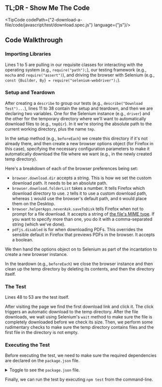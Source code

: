 
## TL;DR - Show Me The Code

<TipCode codePath={"2-download-a-file/code/javascript/test/download.spec.js"} language={"js"}/>

## Code Walkthrough

### Importing Libraries

Lines 1 to 5 are pulling in our requisite classes for interacting with the operating system (e.g., `require("path");`),
our testing framework (e.g., `mocha` and `require("assert")`), and driving the browser with
Selenium (e.g., `const {Builder, By} = require("selenium-webdriver");`).

### Setup and Teardown

After creating a `describe` to group our tests (e.g., `describe("Download Test")...`), lines 11 to 38 contain the setup
and teardown, and then we are declaring two variables. One for the Selenium instance (e.g., `driver`) and the other
for the temporary directory where we'll want to automatically download files to (e.g., `tmpDir`). In it we're storing
the absolute path to the current working directory, plus the name `tmp`.

In the setup method (e.g., `beforeEach`) we create this directory if it's not already there, and then create a
new browser options object (for Firefox in this case), specifying the necessary configuration parameters to make
it automatically download the file where we want (e.g., in the newly created temp directory).

Here's a breakdown of each of the browser preferences being set:

+ `browser.download.dir` accepts a string. This is how we set the custom download path. It needs to be an absolute path.
+ `browser.download.folderList` takes a number. It tells Firefox which download directory to use. `2` tells it to use
a custom download path, whereas `1` would use the browser's default path, and `0` would place them on the Desktop.
+ `browser.helperApps.neverAsk.saveToDisk` tells Firefox when not to prompt for a file download. It accepts a string
of [the file's MIME type](http://en.wikipedia.org/wiki/Internet_media_type). If you want to specify more than one, you do it with a comma-separated string (which
we've done).
+ `pdfjs.disabled` is for when downloading PDFs. This overrides the sensible default in Firefox that previews PDFs in
the browser. It accepts a boolean.

We then hand the options object on to Selenium as part of the incantation to create a new browser instance.

In the teardown (e.g., `beforeEach`) we close the browser instance and then clean up the temp directory by deleting
its contents, and then the directory itself.

### The Test

Lines 48 to 53 are the test itself.

After visiting the page we find the first download link and click it. The click triggers an automatic download to
the temp directory. After the file downloads, we wait using Selenium's `wait` method to make sure the file is
completely downloaded before we check its size. Then, we perform some rudimentary checks to make sure the temp
directory contains files and the first file in the directory is not empty.

### Executing the Test

Before executing the test, we need to make sure the required dependencies are declared on the `package.json` file.

<details>
    <summary>Toggle to see the <code>package.json</code> file.</summary>
    <div>
        <TipCode codePath={"2-download-a-file/code/javascript/package.json"} language={"json"}/>
    </div>
</details>

Finally, we can run the test by executing `npm test` from the command-line.

